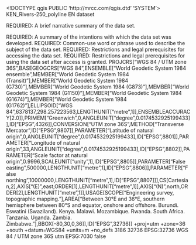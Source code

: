 <!DOCTYPE qgis PUBLIC 'http://mrcc.com/qgis.dtd' 'SYSTEM'>
<qgis version="3.34.10-Prizren">
  <identifier>KEN_Rivers-250_polyline</identifier>
  <parentidentifier></parentidentifier>
  <language>EN</language>
  <type>dataset</type>
  <title>KEN_Rivers-250_polyline</title>
  <abstract>REQUIRED: A brief narrative summary of the data set.

REQUIRED: A summary of the intentions with which the data set was developed.</abstract>
  <keywords vocabulary="gmd:topicCategory">
    <keyword>REQUIRED: Common-use word or phrase used to describe the subject of the data set.</keyword>
  </keywords>
  <contact>
    <name></name>
    <organization></organization>
    <position></position>
    <voice></voice>
    <fax></fax>
    <email></email>
    <role></role>
  </contact>
  <links>
    <link name="Shapefile" format="" url="file://\\AYUB\J\Data\Regional_data\Kenya\shape_files\KEN_Rivers-250_polyline.shp" type="Local Area Network" description="" mimeType="" size=""/>
  </links>
  <dates/>
  <fees></fees>
  <constraints type="Access">REQUIRED: Restrictions and legal prerequisites for accessing the data set.</constraints>
  <rights>REQUIRED: Restrictions and legal prerequisites for using the data set after access is granted.</rights>
  <encoding></encoding>
  <crs>
    <spatialrefsys nativeFormat="Wkt">
      <wkt>PROJCRS["WGS 84 / UTM zone 36S",BASEGEOGCRS["WGS 84",ENSEMBLE["World Geodetic System 1984 ensemble",MEMBER["World Geodetic System 1984 (Transit)"],MEMBER["World Geodetic System 1984 (G730)"],MEMBER["World Geodetic System 1984 (G873)"],MEMBER["World Geodetic System 1984 (G1150)"],MEMBER["World Geodetic System 1984 (G1674)"],MEMBER["World Geodetic System 1984 (G1762)"],ELLIPSOID["WGS 84",6378137,298.257223563,LENGTHUNIT["metre",1]],ENSEMBLEACCURACY[2.0]],PRIMEM["Greenwich",0,ANGLEUNIT["degree",0.0174532925199433]],ID["EPSG",4326]],CONVERSION["UTM zone 36S",METHOD["Transverse Mercator",ID["EPSG",9807]],PARAMETER["Latitude of natural origin",0,ANGLEUNIT["degree",0.0174532925199433],ID["EPSG",8801]],PARAMETER["Longitude of natural origin",33,ANGLEUNIT["degree",0.0174532925199433],ID["EPSG",8802]],PARAMETER["Scale factor at natural origin",0.9996,SCALEUNIT["unity",1],ID["EPSG",8805]],PARAMETER["False easting",500000,LENGTHUNIT["metre",1],ID["EPSG",8806]],PARAMETER["False northing",10000000,LENGTHUNIT["metre",1],ID["EPSG",8807]]],CS[Cartesian,2],AXIS["(E)",east,ORDER[1],LENGTHUNIT["metre",1]],AXIS["(N)",north,ORDER[2],LENGTHUNIT["metre",1]],USAGE[SCOPE["Engineering survey, topographic mapping."],AREA["Between 30°E and 36°E, southern hemisphere between 80°S and equator, onshore and offshore. Burundi. Eswatini (Swaziland). Kenya. Malawi. Mozambique. Rwanda. South Africa. Tanzania. Uganda. Zambia. Zimbabwe."],BBOX[-80,30,0,36]],ID["EPSG",32736]]</wkt>
      <proj4>+proj=utm +zone=36 +south +datum=WGS84 +units=m +no_defs</proj4>
      <srsid>3186</srsid>
      <srid>32736</srid>
      <authid>EPSG:32736</authid>
      <description>WGS 84 / UTM zone 36S</description>
      <projectionacronym>utm</projectionacronym>
      <ellipsoidacronym>EPSG:7030</ellipsoidacronym>
      <geographicflag>false</geographicflag>
    </spatialrefsys>
  </crs>
  <extent>
    <spatial minz="0" minx="33.94418300000000244" maxz="0" dimensions="2" crs="" miny="-4.65237999999999996" maxx="41.84365700000000032" maxy="5.47363599999999995"/>
    <temporal>
      <period>
        <start></start>
        <end></end>
      </period>
    </temporal>
  </extent>
</qgis>
